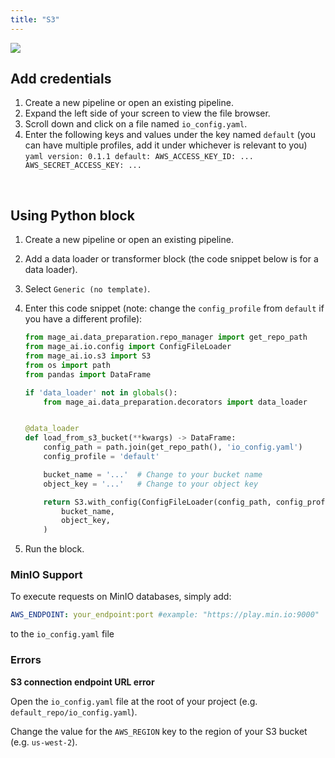 ```yaml
---
title: "S3"
---
```


![](https://user-images.githubusercontent.com/78053898/198754439-87922b6d-e8ed-4b6c-852c-96a1d3545612.png)

## Add credentials

1. Create a new pipeline or open an existing pipeline.
2. Expand the left side of your screen to view the file browser.
3. Scroll down and click on a file named `io_config.yaml`.
4. Enter the following keys and values under the key named `default` (you can
   have multiple profiles, add it under whichever is relevant to you)
   `yaml version: 0.1.1 default: AWS_ACCESS_KEY_ID: ... AWS_SECRET_ACCESS_KEY: ... `

<br />

## Using Python block

1. Create a new pipeline or open an existing pipeline.
2. Add a data loader or transformer block (the code snippet below is for a data
   loader).
3. Select `Generic (no template)`.
4. Enter this code snippet (note: change the `config_profile` from `default` if
   you have a different profile):

   ```python
   from mage_ai.data_preparation.repo_manager import get_repo_path
   from mage_ai.io.config import ConfigFileLoader
   from mage_ai.io.s3 import S3
   from os import path
   from pandas import DataFrame

   if 'data_loader' not in globals():
       from mage_ai.data_preparation.decorators import data_loader


   @data_loader
   def load_from_s3_bucket(**kwargs) -> DataFrame:
       config_path = path.join(get_repo_path(), 'io_config.yaml')
       config_profile = 'default'

       bucket_name = '...'  # Change to your bucket name
       object_key = '...'   # Change to your object key

       return S3.with_config(ConfigFileLoader(config_path, config_profile)).load(
           bucket_name,
           object_key,
       )
   ```

5. Run the block.

### MinIO Support

To execute requests on MinIO databases, simply add:

```yaml
AWS_ENDPOINT: your_endpoint:port #example: "https://play.min.io:9000"
```
to the `io_config.yaml` file
### Errors

<b>S3 connection endpoint URL error</b>

Open the `io_config.yaml` file at the root of your project (e.g.
`default_repo/io_config.yaml`).

Change the value for the `AWS_REGION` key to the region of your S3 bucket (e.g.
`us-west-2`).

<br />
